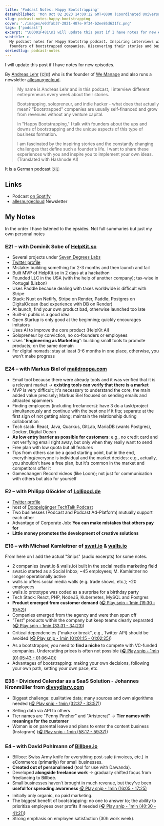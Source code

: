 ```yaml
---
title: 'Podcast Notes: Happy Bootstrapping'
datePublished: 'Mon Oct 02 2023 14:00:12 GMT+0000 (Coordinated Universal Time)'
slug: podcast-notes-happy-bootstrapping
cover: './images/e0dfab37-2821-487e-9f34-b2ee86d631fc.png'
tags: ['podcast']
excerpt: "\U0001F481\nI will update this post if I have notes for new episodes.\n\n\nBy Andreas Lehr (\U0001F1E9\U0001F1EA) who is the founder of We Manage and also runs a newsletter allesnurgecloud.\n\nMy name is Andreas Lehr and in this podcast, I interview different entrepreneurs every ..."
subtitle: >-
  My podcast notes for Happy Bootstrap podcast. Inspiring interviews with
  founders of bootstrapped companies. Discovering their stories and business.
seriesSlug: podcast-notes
---
```



<Callout icon="⚠️">I will update this post if I have notes for new episodes.</Callout>

By [Andreas Lehr](https://twitter.com/shakalandy) (🇩🇪) who is the founder of [We Manage](https://we-manage.de/) and also runs a newsletter [allesnurgecloud](https://allesnurgecloud.com/).

> My name is Andreas Lehr and in this podcast, I interview different entrepreneurs every week about their stories.
>
> Bootstrapping, solopreneur, and indie hacker - what does that actually mean? "Bootstrapped" companies are usually self-financed and grow from revenues without any venture capital.
>
> In "Happy Bootstrapping," I talk with founders about the ups and downs of bootstrapping and the unique aspects of this type of business formation.
>
> I am fascinated by the inspiring stories and the constantly changing challenges that define such a founder's life. I want to share these experiences with you and inspire you to implement your own ideas.
> (Translated with Hashnode AI)

<Callout icon="ℹ️">It is a German podcast 🇩🇪</Callout>

## Links
- Podcast [on Spotify](https://open.spotify.com/show/2rf8zucnnn8Vwjgc96nn4M?si=c60007cdc13e455b)
- [allesnurgecloud](https://allesnurgecloud.com/) Newsletter


## **My Notes**

<Callout icon="ℹ️">In the order I have listened to the epsides. Not full summaries but just my own personal notes</Callout>

### E21 – with Dominik Sobe of [HelpKit.so](http://HelpKit.so)
- Several projects under [Seven Degrees Labs](https://sevendegrees.io)
- [Twitter profile](https://twitter.com/sobedominik)
- Mistake: building something for 2-3 months and then launch and fail
- Built MVP of HelpKit.so in 2 days at a hackathon
- Founded LLC in the USA (with the help of another company); tax-wise in Portugal (Lisbon)
- Uses Paddle because dealing with taxes worldwide is difficult with Stripe
- Stack: Nuxt on Netlify, Stripe on Render, Paddle, Postgres on DigitalOcean (bad experience with DB on Render)
- At launch, find your own product bad, otherwise launched too late
- Built-in public is a good idea
- Open Startup is only good at the beginning; quickly encourages imitators
- Uses AI to improve the core product (HelpKit AI)
- Solopreneur by conviction, no co-founders or employees
- Uses "**Engineering as Marketing**": building small tools to promote products; on the same domain
- For digital nomads: stay at least 3-6 months in one place, otherwise, you won't make progress


### E24 – with Markus Biel of [maildroppa.com](http://maildroppa.com)
- Email tool because there were already tools and it was verified that it is a relevant market -&gt; **existing tools can verify that there is a market**
- MVP is very difficult; it's necessary to understand the core, the main added value precisely; Markus Biel focused on sending emails and attracted spammers
- Finding employees (including freelancers): have 3 do a task/project simultaneously and continue with the best one if it fits; separate at the first sign of not getting along; maintain the relationship during collaboration
- Tech stack: React, Java, Quarkus, GitLab, MariaDB (wants Postgres), Docker, Digital Ocean
- **As low entry barrier as possible for customers**: e.g., no credit card and not verifying email right away, but only when they really want to send
- Free plan with low quota but all features
- Tips from others can be a good starting point, but in the end, everything/everyone is individual and the market decides: e.g., actually, you shouldn't have a free plan, but it's common in the market and competitors offer it
- Gamechanger: Record videos (like Loom); not just for communication with others but also for yourself


### E2 – with Philipp Glöckler of [Lollipod.de](http://Lollipod.de)
- [Twitter profile](https://twitter.com/gloeckler)
- host of [Doppelgänger TechTalk Podcast](https://twitter.com/Doppelgaengerio)
- Two businesses (Podcast and Podcast Ad-Platform) mutually support each other
- Advantage of Corporate Job: **You can make mistakes that others pay for**
- **Little money promotes the development of creative solutions**


### E16 – with Michael Kamleitner of [swat.io](http://swat.io) & [walls.io](http://walls.io)

<Callout icon="⚠️" class='mt-2'>From here on I add the actual "Snips" (audio excerpts) for some notes.</Callout>
- 2 companies (swat.io & walls.io) built in the social media marketing field
- swat.io started as a Social Inbox; ~45 employees; M. Kamleitner no longer operationally active
- walls.io offers social media walls (e.g. trade shows, etc.); ~20 employees
- walls.io prototype was coded as a surprise for a birthday party
- Tech Stack: React, PHP, NodeJS, Kubernetes, MySQL and Postgres
- **Product emerged from customer demand** ([🎧 Play snip - 1min️ (19:30 - 19:52)](https://share.snipd.com/snip/d656fc15-bd0a-4212-9b55-fb8eec4c975f))
- Companies emerged from the agency and were then spun off
- "Test" products within the company but keep teams clearly separated ([🎧 Play snip - 1min️ (33:31 - 34:23)](https://share.snipd.com/snip/c78e12cf-326c-4830-9dbf-bbb8c1588aab))
- Critical dependencies ("make or break", e.g., Twitter API) should be avoided ([🎧 Play snip - 1min️ (01:01:15 - 01:02:25)](https://share.snipd.com/snip/de2e72b7-8ba2-4e58-9f7c-542009a2e29e))
- As a bootstrapper, you need to **find a niche** to compete with VC-funded companies. Undercutting prices is often not possible ([🎧 Play snip - 1min️ (01:05:43 - 01:06:40)](https://share.snipd.com/snip/4d53f742-2410-42db-9894-2a2c6f88cdf2))
- Advantages of bootstrapping: making your own decisions, following your own path, setting your own pace, etc.


### E38 - Dividend Calendar as a SaaS Solution - Johannes Kronmüller from [divvydiary.com](http://divvydiary.com)
- Biggest challenge: qualitative data; many sources and own algorithms needed ([🎧 Play snip - 1min️ (32:37 - 33:57)](https://share.snipd.com/snip/c36e6b88-a4b7-45d1-b39f-e4cda7122226))
- Selling data via API to others
- Tier names are "Penny Pincher" and "Aristocrat" -&gt; **Tier names with meanings for the customer**
- Woman is on parental leave and plans to enter the content business (Instagram) ([🎧 Play snip - 1min️ (58:17 - 59:37)](https://share.snipd.com/snip/7e4b8405-17c8-4fde-8163-59ed9e87bcfb))


### E4 – with David Pohlmann of [Billbee.io](http://Billbee.io)
- Billbee: Swiss Army knife for everything post-sale (invoices, etc.) in eCommerce (primarily) for small businesses.
- **Created out of personal need** (tool for use with Dawanda).
- Developed **alongside freelance work** -&gt; gradually shifted focus from freelancing to Billbee.
- Small businesses haven't brought in much revenue, but they've been **useful for spreading awareness** [🎧 Play snip - 1min️ (16:05 - 17:25)](https://share.snipd.com/snip/8c015b3c-c947-4534-962b-64c60aa53445)
- Initially only organic, no paid marketing.
- The biggest benefit of bootstrapping: no one to answer to; the ability to prioritize employees over profits if needed ([🎧 Play snip - 1min️ (40:30 - 41:21)](https://share.snipd.com/snip/5f661458-c742-4bdd-a185-7533ca478328))
- Strong emphasis on employee satisfaction (30h work week).
